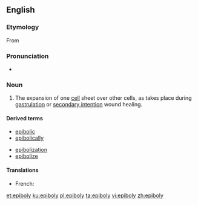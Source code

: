 ==English==

===Etymology===
From {{etyl|grc|en}} {{m|el|ἐπιβολή||addition}}

===Pronunciation===
* {{IPA|ɛˈpɪbəli|lang=en}}

===Noun===
{{en-noun|-|epibolies}}
{{wikipedia}}

# {{label|en|embryology}} The expansion of one [[cell]] sheet over other cells, as takes place during [[gastrulation]] or [[secondary intention]] wound healing.

====Derived terms====
{{der-top}}
* [[epibolic]]
* [[epibolically]]
{{der-mid}}
* [[epibolization]]
* [[epibolize]]
{{der-bottom}}

====Translations====
{{trans-top|the expansion of one cell sheet over other cells, as takes place during gastrulation or secondary intention wound healing}}
* French: {{t|fr|épibolie|m}}
{{trans-mid}}
{{trans-bottom}}

[[et:epiboly]]
[[ku:epiboly]]
[[pl:epiboly]]
[[ta:epiboly]]
[[vi:epiboly]]
[[zh:epiboly]]